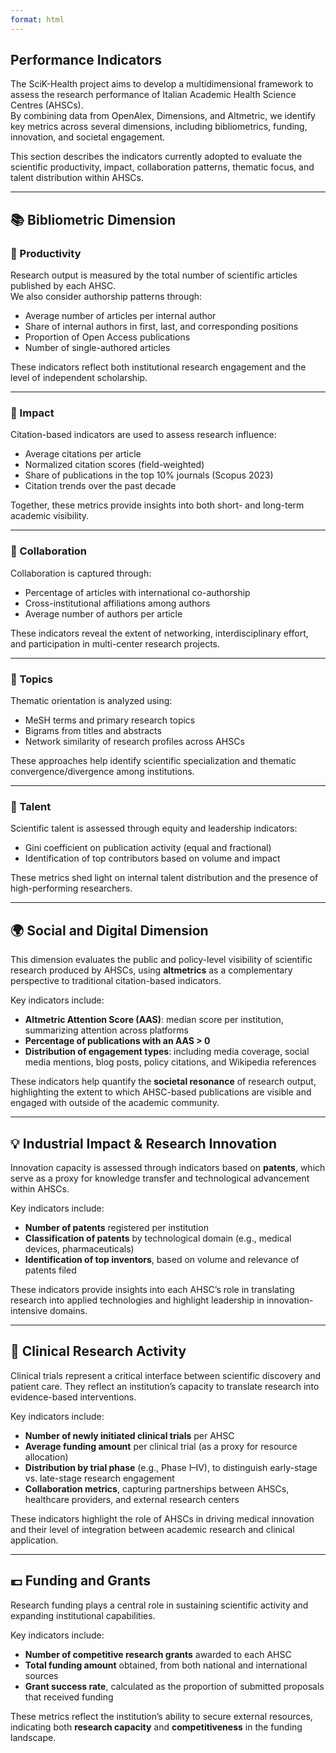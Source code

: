 ```yaml
---
format: html
---
```


## Performance Indicators

The SciK-Health project aims to develop a multidimensional framework to assess the research performance of Italian Academic Health Science Centres (AHSCs).\
By combining data from OpenAlex, Dimensions, and Altmetric, we identify key metrics across several dimensions, including bibliometrics, funding, innovation, and societal engagement.

This section describes the indicators currently adopted to evaluate the scientific productivity, impact, collaboration patterns, thematic focus, and talent distribution within AHSCs.

------------------------------------------------------------------------

## 📚 Bibliometric Dimension

### 🔹 Productivity

Research output is measured by the total number of scientific articles published by each AHSC.\
We also consider authorship patterns through:

-   Average number of articles per internal author
-   Share of internal authors in first, last, and corresponding positions
-   Proportion of Open Access publications
-   Number of single-authored articles

These indicators reflect both institutional research engagement and the level of independent scholarship.

------------------------------------------------------------------------

### 🔹 Impact

Citation-based indicators are used to assess research influence:

-   Average citations per article
-   Normalized citation scores (field-weighted)
-   Share of publications in the top 10% journals (Scopus 2023)
-   Citation trends over the past decade

Together, these metrics provide insights into both short- and long-term academic visibility.

------------------------------------------------------------------------

### 🔹 Collaboration

Collaboration is captured through:

-   Percentage of articles with international co-authorship
-   Cross-institutional affiliations among authors
-   Average number of authors per article

These indicators reveal the extent of networking, interdisciplinary effort, and participation in multi-center research projects.

------------------------------------------------------------------------

### 🔹 Topics

Thematic orientation is analyzed using:

-   MeSH terms and primary research topics
-   Bigrams from titles and abstracts
-   Network similarity of research profiles across AHSCs

These approaches help identify scientific specialization and thematic convergence/divergence among institutions.

------------------------------------------------------------------------

### 🔹 Talent

Scientific talent is assessed through equity and leadership indicators:

-   Gini coefficient on publication activity (equal and fractional)
-   Identification of top contributors based on volume and impact

These metrics shed light on internal talent distribution and the presence of high-performing researchers.

------------------------------------------------------------------------

## 🌍 Social and Digital Dimension

This dimension evaluates the public and policy-level visibility of scientific research produced by AHSCs, using **altmetrics** as a complementary perspective to traditional citation-based indicators.

Key indicators include:

-   **Altmetric Attention Score (AAS)**: median score per institution, summarizing attention across platforms
-   **Percentage of publications with an AAS \> 0**
-   **Distribution of engagement types**: including media coverage, social media mentions, blog posts, policy citations, and Wikipedia references

These indicators help quantify the **societal resonance** of research output, highlighting the extent to which AHSC-based publications are visible and engaged with outside of the academic community.

------------------------------------------------------------------------

## 💡 Industrial Impact & Research Innovation

Innovation capacity is assessed through indicators based on **patents**, which serve as a proxy for knowledge transfer and technological advancement within AHSCs.

Key indicators include:

-   **Number of patents** registered per institution
-   **Classification of patents** by technological domain (e.g., medical devices, pharmaceuticals)
-   **Identification of top inventors**, based on volume and relevance of patents filed

These indicators provide insights into each AHSC’s role in translating research into applied technologies and highlight leadership in innovation-intensive domains.

------------------------------------------------------------------------

## 🧪 Clinical Research Activity

Clinical trials represent a critical interface between scientific discovery and patient care. They reflect an institution’s capacity to translate research into evidence-based interventions.

Key indicators include:

-   **Number of newly initiated clinical trials** per AHSC
-   **Average funding amount** per clinical trial (as a proxy for resource allocation)
-   **Distribution by trial phase** (e.g., Phase I–IV), to distinguish early-stage vs. late-stage research engagement
-   **Collaboration metrics**, capturing partnerships between AHSCs, healthcare providers, and external research centers

These indicators highlight the role of AHSCs in driving medical innovation and their level of integration between academic research and clinical application.

------------------------------------------------------------------------

## 💶 Funding and Grants

Research funding plays a central role in sustaining scientific activity and expanding institutional capabilities.

Key indicators include:

-   **Number of competitive research grants** awarded to each AHSC
-   **Total funding amount** obtained, from both national and international sources
-   **Grant success rate**, calculated as the proportion of submitted proposals that received funding

These metrics reflect the institution’s ability to secure external resources, indicating both **research capacity** and **competitiveness** in the funding landscape.
